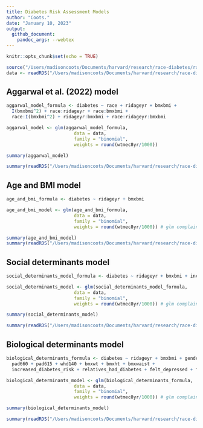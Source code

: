 ```yaml
---
title: Diabetes Risk Assessment Models
author: "Coots."
date: "January 10, 2023"
output:
  github_document:
    pandoc_args: --webtex
---
```


```r
knitr::opts_chunk$set(echo = TRUE)
```

```r
source("/Users/madisoncoots/Documents/harvard/research/race-diabetes/race-and-diabetes-risk/extension_code/utils.R")
data <- readRDS("/Users/madisoncoots/Documents/harvard/research/race-diabetes/data/data.rds")
```

## Aggarwal et al. (2022) model 

```r
aggarwal_model_formula <- diabetes ~ race + ridageyr + bmxbmi +
  I(bmxbmi^2) + race:ridageyr + race:bmxbmi +
  race:I(bmxbmi^2) + ridageyr:bmxbmi + race:ridageyr:bmxbmi

aggarwal_model <- glm(aggarwal_model_formula, 
                         data = data, 
                         family = "binomial",
                         weights = round(wtmec8yr/1000))

summary(aggarwal_model)

summary(readRDS("/Users/madisoncoots/Documents/harvard/research/race-diabetes/race-and-diabetes-risk/models/final_paper_model.rda"))
```

## Age and BMI model
```r
age_and_bmi_formula <- diabetes ~ ridageyr + bmxbmi 

age_and_bmi_model <- glm(age_and_bmi_formula, 
                         data = data, 
                         family = "binomial",
                         weights = round(wtmec8yr/1000)) # glm complains when weights aren't ints

summary(age_and_bmi_model)
summary(readRDS("/Users/madisoncoots/Documents/harvard/research/race-diabetes/race-and-diabetes-risk/models/age_and_bmi_model.rda"))
```

## Social determinants model 
```r
social_determinants_model_formula <- diabetes ~ ridageyr + bmxbmi + income + health_insurance + educ + food_security

social_determinants_model <- glm(social_determinants_model_formula, 
                         data = data, 
                         family = "binomial",
                         weights = round(wtmec8yr/1000)) # glm complains when weights aren't ints

summary(social_determinants_model)

summary(readRDS("/Users/madisoncoots/Documents/harvard/research/race-diabetes/race-and-diabetes-risk/models/social_determinants_model.rda"))
```


## Biological determinants model 
```r
biological_determinants_formula <- diabetes ~ ridageyr + bmxbmi + gender +
  pad660 + pad615 + whd140 + bmxwt + bmxht + bmxwaist + 
  increased_diabetes_risk + relatives_had_diabetes + felt_depressed + feels_at_risk_diabetes

biological_determinants_model <- glm(biological_determinants_formula, 
                         data = data, 
                         family = "binomial",
                         weights = round(wtmec8yr/1000)) # glm complains when weights aren't ints

summary(biological_determinants_model)

summary(readRDS("/Users/madisoncoots/Documents/harvard/research/race-diabetes/race-and-diabetes-risk/models/biological_determinants_model.rda"))

```
